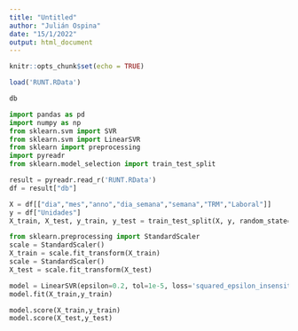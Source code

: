 ```yaml
---
title: "Untitled"
author: "Julián Ospina"
date: "15/1/2022"
output: html_document
---
```


```r
knitr::opts_chunk$set(echo = TRUE)
```

```r
load('RUNT.RData')
```

```r
db
```


```python
import pandas as pd
import numpy as np
from sklearn.svm import SVR
from sklearn.svm import LinearSVR
from sklearn import preprocessing
import pyreadr
from sklearn.model_selection import train_test_split
```

```python
result = pyreadr.read_r('RUNT.RData')
df = result["db"]
```

```python
X = df[["dia","mes","anno","dia_semana","semana","TRM","Laboral"]]
y = df["Unidades"]
X_train, X_test, y_train, y_test = train_test_split(X, y, random_state=0)
```
```python
from sklearn.preprocessing import StandardScaler
scale = StandardScaler()
X_train = scale.fit_transform(X_train) 
scale = StandardScaler()
X_test = scale.fit_transform(X_test)
```

```python
model = LinearSVR(epsilon=0.2, tol=1e-5, loss='squared_epsilon_insensitive')
model.fit(X_train,y_train)
```
```python
model.score(X_train,y_train)
model.score(X_test,y_test)
```







